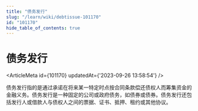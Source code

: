 ```yaml
---
title: "债务发行"
slug: "/learn/wiki/debtissue-101170"
id: "101170"
hide_table_of_contents: true
---
```



# 债务发行

<ArticleMeta id={101170} updatedAt={'2023-09-26 13:58:54'} />
<div className='border-solid border-b border-t-0 my-4 border-[var(--ifm-color-gray-300)]' />

债务发行指的是通过承诺在将来某一特定时点按合同条款偿还债权人而筹集资金的金融义务。债务发行是一种固定的公司或政府债务，如债券或债券。债务发行还包括发行人或借款人与债权人之间的票据、证书、抵押、租约或其他协议。
